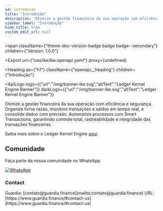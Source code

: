 ```yaml
---
id: introducao
title: "Introdução"
description: "Otimize a gestão financeira da sua operação com eficiência e segurança."
sidebar_label: "Introdução"
hide_title: true
custom_edit_url: null
---
```



<span
  className={"theme-doc-version-badge badge badge--secondary"}
  children={"Version: 1.0.0"}
>
</span>

<Export
  url={"oas/lke/lke.openapi.yaml"}
  proxy={undefined}
>
  
</Export>

<Heading
  as={"h1"}
  className={"openapi__heading"}
  children={"Introdução"}
>
</Heading>

<ApiLogo
  logo={{"url":"/img/banner-lke.svg","altText":"Ledger Kernel Engine Banner"}}
  darkLogo={{"url":"/img/banner-lke.svg","altText":"Ledger Kernel Engine Banner"}}
>
  
</ApiLogo>

Otimize a gestão financeira da sua operação com eficiência e segurança.
Organize livros razão, monitore transações e saldos em tempo real, e
consolide dados com precisão. Automatize processos com Smart Transactions,
garantindo controle total, rastreabilidade e integridade das transações financeiras.


Saiba mais sobre o Ledger Kernel Engine [aqui](https://hub.guardia.finance/docs/modules&lt;https://\{tenant_id\}.guardia.finance/lke).

## Comunidade

Faça parte da nossa comunidade no WhatsApp.


[![WhatsApp](https://img.shields.io/badge/WhatsApp-25D366?style=for-the-badge&logo=whatsapp&logoColor=white)](https://chat.whatsapp.com/BcngCJx3ytzHy9AeZWzRg2)


<div
  style={{"display":"flex","flexDirection":"column","marginBottom":"var(--ifm-paragraph-margin-bottom)"}}
>
  <h3
    style={{"marginBottom":"0.25rem"}}
  >
    Contact
  </h3><span>
    Guardia: [contato@guardia.finance](mailto:contato@guardia.finance)
  </span><span>
    URL: [https://www.guardia.finance/#contact-us](https://www.guardia.finance/#contact-us)
  </span>
</div>

